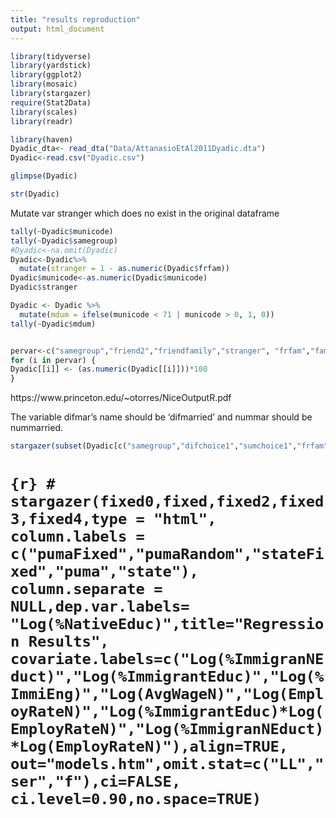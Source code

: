 ```yaml
---
title: "results reproduction"
output: html_document
---
```

```r
library(tidyverse)
library(yardstick)
library(ggplot2)
library(mosaic)
library(stargazer)
require(Stat2Data)
library(scales)
library(readr)
```

```r
library(haven)
Dyadic_dta<- read_dta("Data/AttanasioEtAl2011Dyadic.dta")
Dyadic<-read.csv("Dyadic.csv")
```

```r
glimpse(Dyadic)
```
```r
str(Dyadic)
```

Mutate var stranger which does no exist in the original dataframe 
```r
tally(~Dyadic$municode)
tally(~Dyadic$samegroup)
#Dyadic<-na.omit(Dyadic) 
Dyadic<-Dyadic%>%
  mutate(stranger = 1 - as.numeric(Dyadic$frfam))
Dyadic$municode<-as.numeric(Dyadic$municode)
Dyadic$stranger
```

```r
Dyadic <- Dyadic %>%
  mutate(mdum = ifelse(municode < 71 | municode > 0, 1, 0))
tally(~Dyadic$mdum)


pervar<-c("samegroup","friend2","friendfamily","stranger", "frfam","family2", "friend1", "family1", "frfamcl", "difurban", "diffemale","difmarried")
for (i in pervar) {
Dyadic[[i]] <- (as.numeric(Dyadic[[i]]))*100
}

```

https://www.princeton.edu/~otorres/NiceOutputR.pdf

The variable difmar's name should be 'difmarried' and nummar should be nummarried.

```r
stargazer(subset(Dyadic[c("samegroup","difchoice1","sumchoice1","frfam","friend2","friendfamily", "family2", "friend1", "family1","stranger","frfamcl", "difurban", "diffemale", "difyage", "difysch", "difmarried","diftcons","difcons", "difhhsize","difwin1","sumurban","sumfemale","sumyage", "sumysch", "nummarried", "sumtcons", "sumcons", "sumhhsize", "sumwin1")],Dyadic$inreg ==1), type = "html", title="Descriptive statistics", digits=4, out="table4.html", covariate.labels = c("Joined same group in round 2(%)", "Difference in gamble choice(round1)","Sum of gamble choices (round 1)", "Friends and family: One or both recognized friendship or kinship(%)","Both recognized friendship(%)","Both recognized kinship(%)","One recognized friendship, other kinship(%)","One recognized friendship(%)", "One recognized kinship(%)", "Stranger(%)","Geographically proximate friends and family(%)","One lives in the municipal centre, one not(%)","Different genders(%)","Difference in age(years)","Difference in education (years)","Difference in marital status(%)","Difference in household consumption ('000s Pesos/month)","Difference in log household consumption per month","Difference in household size","Difference in round 1 winnings ('000 Pesos)","Number who live in the municipal centre","Number of females","Sum of ages (years)","Sum of education (years)","Number married","Sum of household consumption ('000s Pesos/month)","Sum of log household consumption per month","Sum of household sizes","Sum of round 1 winnings ('000s Pesos)"), summary.stat = c("mean", "sd"))

```

# ```{r}
# stargazer(fixed0,fixed,fixed2,fixed3,fixed4,type = "html", column.labels = c("pumaFixed","pumaRandom","stateFixed","puma","state"), column.separate = NULL,dep.var.labels= "Log(%NativeEduc)",title="Regression Results", covariate.labels=c("Log(%ImmigranNEduct)","Log(%ImmigrantEduc)","Log(%ImmiEng)","Log(AvgWageN)","Log(EmployRateN)","Log(%ImmigrantEduc)*Log(EmployRateN)","Log(%ImmigranNEduct)*Log(EmployRateN)"),align=TRUE, out="models.htm",omit.stat=c("LL","ser","f"),ci=FALSE, ci.level=0.90,no.space=TRUE)
```

